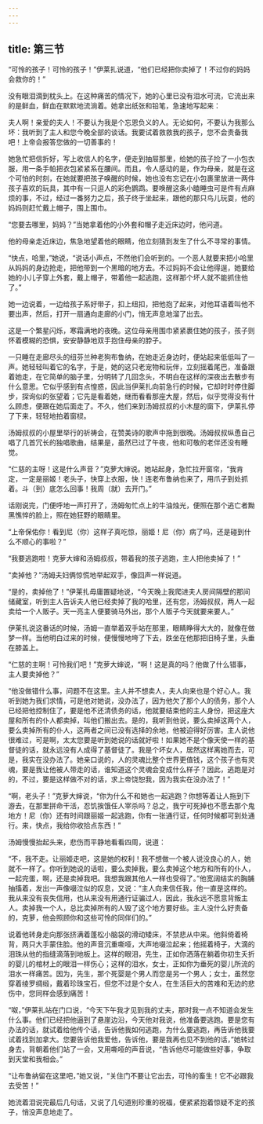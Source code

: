 ```yaml
---
---
---
```

title: 第三节
---




“可怜的孩子！可怜的孩子！”伊莱扎说道，“他们已经把你卖掉了！不过你的妈妈会救你的！”

没有眼泪滴到枕头上。在这种痛苦的情况下，她的心里已没有泪水可流，它流出来的是鲜血，鲜血在默默地流淌着。她拿出纸张和铅笔，急速地写起来：

夫人啊！亲爱的夫人！不要认为我是个忘恩负义的人。无论如何，不要认为我那么坏：我听到了主人和您今晚全部的谈话。我要试着救救我的孩子，您不会责备我吧！上帝会报答您做的一切善事的！

她急忙把信折好，写上收信人的名字，便走到抽屉那里，给她的孩子捡了一小包衣服，用一条手帕把衣包紧紧系在腰间。而且，令人感动的是，作为母亲，就是在这个可怕的时刻，在她就要把孩子唤醒的时候，她也没有忘记在小包裹里放进一两件孩子喜欢的玩具，其中有一只逗人的彩色鹦鹉。要唤醒这条小瞌睡虫可是件有点麻烦的事，不过，经过一番努力之后，孩子终于坐起来，跟他的那只鸟儿玩耍，他的妈妈则赶忙戴上帽子，围上围巾。

“您要去哪里，妈妈？”当她拿着他的小外套和帽子走近床边时，他问道。

他的母亲走近床边，焦急地望着他的眼睛，他立刻猜到发生了什么不寻常的事情。

“快点，哈里，”她说，“说话小声点，不然他们会听到的。一个恶人就要来把小哈里从妈妈的身边抢走，把他带到一个黑暗的地方去。不过妈妈不会让他得逞，她要给她的小儿子穿上外套，戴上帽子，带着他一起逃跑，这样那个坏人就不能抓住他了。”

她一边说着，一边给孩子系好带子，扣上纽扣，把他抱了起来，对他耳语着叫他不要出声，然后，打开一扇通向走廊的小门，悄无声息地溜了出去。

这是一个繁星闪烁，寒霜满地的夜晚。这位母亲用围巾紧紧裹住她的孩子，孩子则怀着模糊的恐惧，安安静静地双手抱住母亲的脖子。

一只睡在走廊尽头的纽芬兰种老狗布鲁纳，在她走近身边时，便站起来低低叫了一声。她轻轻叫着它的名字，于是，她的这只老宠物和玩伴，立刻摇着尾巴，准备跟着她走，在它简单的脑子里，分明转了几回念头，不明白在这样的深夜出去散步有什么意思。它似乎感到有点惶惑，因此当伊莱扎向前急行的时候，它却时时停住脚步，探询似的张望着；它先是看着她，继而看看那座大屋，然后，似乎觉得没有什么顾虑，便跟在她后面走了。不久，他们来到汤姆叔叔的小木屋的窗下，伊莱扎停了下来，轻轻地拍着窗棂。

汤姆叔叔的小屋里举行的祈祷会，在赞美诗的歌声中拖到很晚。汤姆叔叔纵恿自己唱了几首冗长的独唱歌曲，结果是，虽然已过了午夜，他和可敬的老伴还没有睡觉。

“仁慈的主呀！这是什么声音？”克萝大婶说。她站起身，急忙拉开窗帘，“我肯定，一定是丽姬！老头子，快穿上衣服，快！连老布鲁纳也来了，用爪子到处抓着。斗（到）底怎么回事！我周（就）去开门。”

话刚说完，门便呼地一声打开了，汤姆匆忙点上的牛油烛光，便照在那个逃亡者黝黑憔悴的脸上，照在她狂野的眼睛里。

“上帝保佑你！看到尼（你）这样子真吃惊，丽姬！尼（你）病了吗，还是碰到什么不顺心的事啦？”

“我要逃跑啦！克萝大婶和汤姆叔叔，带着我的孩子逃跑，主人把他卖掉了！”

“卖掉他？”汤姆夫妇俩惊慌地举起双手，像回声一样说道。

“是的，卖掉他了！”伊莱扎毋庸置疑地说，“今天晚上我爬进夫人房间隔壁的那间储藏室，听到主人告诉夫人他已经卖掉了我的哈里，还有您，汤姆叔叔，两人一起卖给一个人贩子。天一亮主人便要骑马外出，那个人贩子今天就要来要人。”

伊莱扎说这番话的时候，汤姆一直举着双手站在那里，眼睛睁得大大的，就像在做梦一样。当他明白过来的时候，便慢慢地垮了下去，跌坐在他那把旧椅子里，头垂在膝盖上。

“仁慈的主啊！可怜我们吧！”克萝大婶说，“啊！这是真的吗？他做了什么错事，主人要卖掉他？”

“他没做错什么事，问题不在这里。主人并不想卖人，夫人向来也是个好心人。我听到她为我们求情，可是他对她说，没办法了，因为他欠了那个人的债务，那个人已经把他控制住了，要是他不还清债务的话，他就要结束他的主人身份，把这座大屋和所有的仆人都卖掉，叫他们搬出去。是的，我听到他说，要么卖掉这两个人，要么卖掉所有的仆人，这两者之间已没有选择的余地，他被迫得好厉害。主人说他很难过，可是啊，太太您要是听到她说的话就好啦！如果她不是个像天使一样的基督徒的话，就永远没有人成得了基督徒了。我是个坏女人，居然这样离她而去，可是，我实在没办法了。她亲口说的，人的灵魂比整个世界更值钱，这个孩子也有灵魂，要是我让他被人带走的话，谁知道这个灵魂会变成什么样子？因此，逃跑是对的，不过，要是这样做不对的话，求上帝饶恕我，因为我实在没办法了！”

“啊，老头子！”克萝大婶说，“你为什么不和她也一起逃跑？你想等着让人拖到下游去，在那里拼命干活，忍饥挨饿任人宰杀吗？总之，我宁可死掉也不愿去那个鬼地方！尼（你）还有时间跟丽姬一起逃跑，你有一张通行证，任何时候都可到处通行。来，快点，我给你收拾点东西！”

汤姆慢慢抬起头来，悲伤而平静地看看四周，说道：

“不，我不走。让丽姬走吧，这是她的权利！我不想做一个被人说没良心的人，她就不一样了。你听到她说的话啦，要么卖掉我，要么卖掉这个地方和所有的仆人，一起完蛋，啊，还是卖掉我吧。我想我跟其他人一样也受得了。”他宽阔结实的胸脯抽搐着，发出一声像啜泣似的叹息，又说：“主人向来信任我，他一直是这样的。我从来没有丧失信用，也从来没有用通行证骗过人，因此，我永远不愿意背叛主人。卖掉我一个人，总比卖掉所有的人毁了这个地方要好些。主人没什么好责备的，克萝，他会照顾你和这些可怜的同伴们的。”

说着他转身走向那张挤满着蓬松小脑袋的滑动矮床，不禁悲从中来。他斜倚着椅背，两只大手蒙住脸。他的声音沉重嘶哑，大声地啜泣起来；他摇着椅子，大滴的泪珠从他的指缝滴落到地板上。这样的眼泪，先生，正如你洒落在躺着你初生夭折的婴儿的棺材上的眼泪一样伤心；这样的泪水，女士，正如你为垂死的婴儿所流的泪水一样痛苦。因为，先生，那个死婴是个男人而您是另一个男人；女士，虽然您穿着绫罗绸缎，戴着珍珠宝石，但您不过是个女人，在生活巨大的苦难和无边的悲伤中，您同样会感到痛苦！

“呶，”伊莱扎站在门口说，“今天下午我才见到我的丈夫，那时我一点不知道会发生什么事。他们已经把他逼到了悬崖边沿，今天他对我说，他准备要逃跑。要是您有办法的话，就试着给他传个话，告诉他我如何逃跑，为什么要逃跑，再告诉他我要试着找到加拿大。您要告诉他我爱他，告诉他，要是我再也见不到他的话，”她转过身去，背朝着他们站了一会，又用嘶哑的声音说，“告诉他尽可能做些好事，争取到天堂和我相会。”

“让布鲁纳留在这里吧，”她又说，“关住门不要让它出去，可怜的畜生！它不必跟我去受苦！”

她流着泪说完最后几句话，又说了几句道别珍重的祝福，便紧紧抱着惊疑不定的孩子，悄没声息地走了。